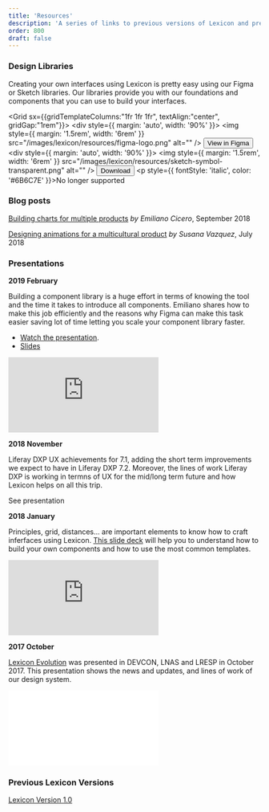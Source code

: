 ```yaml
---
title: 'Resources'
description: 'A series of links to previous versions of Lexicon and presentations done related to this design language.'
order: 800
draft: false
---
```



### Design Libraries

Creating your own interfaces using Lexicon is pretty easy using our Figma or Sketch libraries. Our libraries provide you with our foundations and components that you can use to build your interfaces.

<Grid sx={{gridTemplateColumns:"1fr 1fr 1fr", textAlign:"center", gridGap:"1rem"}}>
	<Box>
		<div style={{ margin: 'auto', width: '90%' }}>
			<img
				style={{ margin: '1.5rem', width: '6rem' }}
				src="/images/lexicon/resources/figma-logo.png"
				alt=""
			/>
			<Link to="https://www.figma.com/file/fvvqKW4bIPIUfWqrtLAjD4/lexicon-dsl">
				<Button>View in Figma</Button>
			</Link>
		</div>
	</Box>
	<Box>
		<div style={{ margin: 'auto', width: '90%' }}>
			<img
				style={{ margin: '1.5rem', width: '6rem' }}
				src="/images/lexicon/resources/sketch-symbol-transparent.png"
				alt=""
			/>
			<Link to="https://drive.google.com/file/d/1HfMYCIK9GE4htG6aTaRJ3NE5pJY7aB3k/view?usp=sharing">
				<Button>Download</Button>
			</Link>
			<p style={{ fontStyle: 'italic', color: '#6B6C7E' }}>No longer supported</p>
		</div>
	</Box>
</Grid>

### Blog posts

[Building charts for multiple products](https://medium.com/liferaydesign/building-charts-for-multiple-products-bb399ef1a71e) _by Emiliano Cicero_, September 2018

[Designing animations for a multicultural product](https://medium.com/liferaydesign/designing-for-a-multicultural-product-9564bc657cb5) _by Susana Vazquez_, July 2018

### Presentations

**2019 February**

Building a component library is a huge effort in terms of knowing the tool and the time it takes to introduce all components. Emiliano shares how to make this job efficiently and the reasons why Figma can make this task easier saving lot of time letting you scale your component library faster.

-   [Watch the presentation](https://www.youtube.com/watch?v=lNJxO1ibNrM).
-   [Slides](https://docs.google.com/presentation/d/1dJTeHkSPzc7hVvoKB0ZRaWd3i11YLJq7IZ0ADHHvfzc/edit?usp=sharing)

<Embed variant='embed.slides' src="https://docs.google.com/presentation/d/1dJTeHkSPzc7hVvoKB0ZRaWd3i11YLJq7IZ0ADHHvfzc/embed?start=false&loop=false&delayms=3000" />

**2018 November**

Liferay DXP UX achievements for 7.1, adding the short term improvements we expect to have in Liferay DXP 7.2. Moreover, the lines of work Liferay DXP is working in termns of UX for the mid/long term future and how Lexicon helps on all this trip.

<Link to="https://speakerdeck.com/victorvalle/liferay-dxp-ux-evolution-7d102f41-5803-41f5-ac2e-1da01da4f1a7">
	See presentation
</Link>

**2018 January**

Principles, grid, distances... are important elements to know how to craft inferfaces using Lexicon. [This slide deck](https://docs.google.com/presentation/d/10XRK4BUlaYwynL40mNGrrNC1SxkVtHxR-wA-RwOJmRg/edit?usp=sharing) will help you to understand how to build your own components and how to use the most common templates.

<Embed variant='embed.slides' src="https://docs.google.com/presentation/d/e/2PACX-1vSfh3xT-ogqij9lmxzJ3n1BmmweFu9XSYahZATIbt7R6jZpqrXEp3iGNSkGwIbGsXKDLGe9d5zs6PnH/embed?start=false&loop=false&delayms=3000" />

**2017 October**

[Lexicon Evolution](https://speakerdeck.com/victorvalle/lexicon-update-2017) was presented in DEVCON, LNAS and LRESP in October 2017. This presentation shows the news and updates, and lines of work of our design system.

<Embed variant='embed.slides' src="//speakerdeck.com/player/2e287bdf09a44bb78231e707a84a26a5" />

### Previous Lexicon Versions

[Lexicon Version 1.0](../../lexicon-1)
